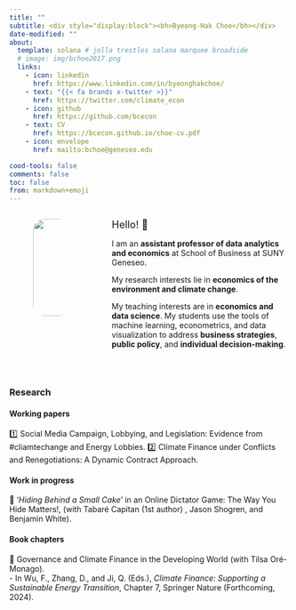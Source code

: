 ```yaml
---
title: ""
subtitle: <div style="display:block"><bh>Byeong-Hak Choe</bh></div> 
date-modified: ""
about:
  template: solana # jolla trestles solana marquee broadside
  # image: img/bchoe2017.png
  links: 
    - icon: linkedin
      href: https://www.linkedin.com/in/byeonghakchoe/
    - text: "{{< fa brands x-twitter >}}"
      href: https://twitter.com/climate_econ
    - icon: github
      href: https://github.com/bcecon
    - text: CV
      href: https://bcecon.github.io/choe-cv.pdf
    - icon: envelope
      href: mailto:bchoe@geneseo.edu

cood-tools: false
comments: false
toc: false
from: markdown+emoji
---
```


<div style="display:block; margin:10px;"></div>



:::: {.columns}

::: {.column width="5%"}

:::

::: {.column width="15%"}

<p style="display: flex; justify-content: center; align-items: center;">
    <img src="img/bchoe2017.png"  style="border-radius: 20px; width: 175px; height: auto;">
</p>
:::

::: {.column width="7.5%"}

:::

::: {.column width="72.5%"}


<font size = "4">Hello! 👋 </font>

<div style="display:block; margin:15px;"></div>

I am an **assistant professor of data analytics and economics** at School of Business at SUNY Geneseo.

My research interests lie in **economics of the environment and climate change**.

My teaching interests are in **economics and data science**. My students use the tools of machine learning, econometrics, and data visualization to address **business strategies**, **public policy**, and **individual decision-making**.

:::

::::

<br>

### Research

#### Working papers
1️⃣ Social Media Campaign, Lobbying, and Legislation: Evidence from #cliamtechange and Energy Lobbies.
2️⃣ Climate Finance under Conflicts and Renegotiations: A Dynamic Contract Approach.


#### Work in progress
🌟 '*Hiding Behind a Small Cake*' in an Online Dictator Game: The Way You Hide Matters!, (with Tabaré Capitan (1st author) , Jason Shogren, and Benjamin White).



#### Book chapters
🌟 Governance and Climate Finance in the Developing World (with Tilsa Oré-Monago).\
  -&nbsp;In Wu, F., Zhang, D., and Ji, Q. (Eds.), *Climate Finance: Supporting a Sustainable Energy Transition*, Chapter 7, Springer Nature (Forthcoming, 2024).
